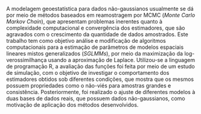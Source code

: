 A modelagem geoestatística para dados não-gaussianos usualmente se dá por meio de métodos baseados em reamostragem por MCMC (*Monte Carlo Markov Chain*), que apresentam problemas inerentes quanto à complexidade computacional e convergência dos estimadores, que são agravados com o crescimento da quantidade de dados amostrados. Este trabalho tem como objetivo análise e modificação de algoritmos computacionais para a estimação de parâmetros de modelos espaciais lineares mistos generalizados (*SGLMMs*), por meio da maximização da log-verossimilhança usando a aproximação de Laplace. Utilizou-se a linguagem de programação R, a avaliação das funções foi feita por meio de um estudo de simulação, com o objetivo de investigar o comportamento dos estimadores obtidos sob diferentes condições, que mostra que os mesmos possuem propriedades como o não-viés para amostras grandes e consistência. Posteriormente, foi realizado o ajuste de diferentes modelos à duas bases de dados reais, que possuem dados não-gaussianos, como motivação de aplicação dos métodos desenvolvidos.
